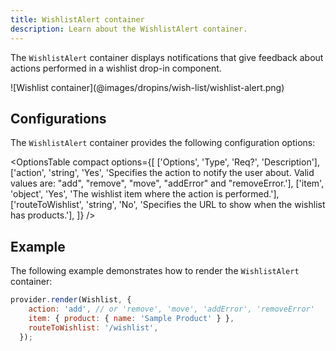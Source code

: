 ```yaml
---
title: WishlistAlert container
description: Learn about the WishlistAlert container.
---
```



The `WishlistAlert` container displays notifications that give feedback about actions performed in a wishlist drop-in component.

<Diagram caption="WishlistAlert container">
  ![Wishlist container](@images/dropins/wish-list/wishlist-alert.png)
</Diagram>

## Configurations

The `WishlistAlert` container provides the following configuration options:

<OptionsTable
compact
    options={[
        ['Options', 'Type', 'Req?', 'Description'],
        ['action', 'string', 'Yes', 'Specifies the action to notify the user about. Valid values are: "add", "remove", "move", "addError" and "removeError.'],
        ['item', 'object', 'Yes', 'The wishlist item where the action is performed.'],
        ['routeToWishlist', 'string', 'No', 'Specifies the URL to show when the wishlist has products.'],
    ]}
/>

## Example

The following example demonstrates how to render the `WishlistAlert` container:

```javascript
provider.render(Wishlist, {
    action: 'add', // or 'remove', 'move', 'addError', 'removeError'
    item: { product: { name: 'Sample Product' } },
    routeToWishlist: '/wishlist',
  });
```
